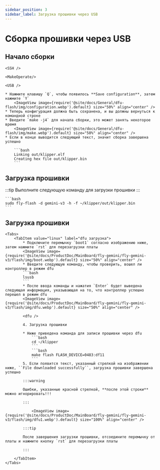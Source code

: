 ```yaml
---
sidebar_position: 3
sidebar_label: Загрузка прошивки через USB
---
```




# Сборка прошивки через USB

## Начало сборки

    <SSH />

    <MakeOperate/>

    <USB />

    * Нажмите клавишу `Q`, чтобы появилось **Save configuration**, затем нажмите `Y`
        <ImageView image={require('@site/docs/General/dfu-flash/img/configuration.webp').default} size="50%" align="center" />
    * Теперь конфигурация должна быть сохранена, и вы должны вернуться к командной строке
    * Введите `make -j4` для начала сборки, это может занять некоторое время
        <ImageView image={require('@site/docs/General/dfu-flash/img/make.webp').default} size="50%" align="center" />
    * Если в конце выводится следующий текст, значит сборка завершена успешно

        ```bash
        Linking out/klipper.elf
        Creating hex file out/klipper.bin
        ```

## Загрузка прошивки

:::tip
Выполните следующую команду для загрузки прошивки
:::

    ```bash
    sudo fly-flash -d gemini-v3 -h -f ~/klipper/out/klipper.bin
    ```

## Загрузка прошивки
    <Tabs>
        <TabItem value="linux" label="dfu загрузка">
            * Подключите перемычку `boot1` согласно изображению ниже, затем нажмите `rst` для перезагрузки платы
            <ImageView image={require('@site/docs/ProductDoc/MainBoard/fly-gemini/fly-gemini-v3/flash/img/boot.webp').default} size="50%" align="center" />
            * Введите следующую команду, чтобы проверить, вошел ли контроллер в режим dfu
            ```bash
            lsusb
            ```
            * После ввода команды и нажатия `Enter` будет выведена следующая информация, указывающая на то, что контроллер успешно перешел в режим dfu
            <ImageView image={require('@site/docs/ProductDoc/MainBoard/fly-gemini/fly-gemini-v3/flash/img/dfu.webp').default} size="50%" align="center" />
           
            <dfu />

            4. Загрузка прошивки

            * Ниже приведена команда для записи прошивки через dfu
                ```bash
                cd ~/klipper
                ```
                ```bash
                make flash FLASH_DEVICE=0483:df11
                ```
            5. Если появится текст, указанный стрелкой на изображении ниже, ``File downloaded successfully``, загрузка прошивки завершена успешно

            :::warning

            Ошибки, указанные красной стрелкой, **после этой строки** можно игнорировать!!!

            :::

                <ImageView image={require('@site/docs/ProductDoc/MainBoard/fly-gemini/fly-gemini-v3/flash/img/dfu1.webp').default} size="100%" align="center" />

            :::tip

            После завершения загрузки прошивки, отсоедините перемычку от платы и нажмите кнопку `rst` для перезагрузки платы

            :::

        </TabItem>
    </Tabs>